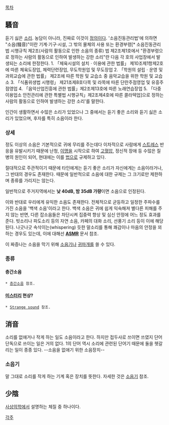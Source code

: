 [[목차]]

== 騷音 ==
듣기 싫은 [[소리]]. 농담이 아니라, 진짜로 이것이 [[정의]]이다. '소음진동관리법'에 의하면 "소음(騷音)"이란 기계·기구·시설, 그 밖의 물체의 사용 또는 환경부령[* 소음진동관리법 시행규칙 제2조(사람의 활동으로 인한 소음의 종류) 법 제2조제1호에서 "환경부령으로 정하는 사람의 활동으로 인하여 발생하는 강한 소리"란 다음 각 호의 사업장에서 발생되는 소리에 한정한다. 1. 「체육시설의 설치ㆍ이용에 관한 법률」 제10조제1항제2호에 따른 체육도장업, 체력단련장업, 무도학원업 및 무도장업 2. 「학원의 설립ㆍ운영 및 과외교습에 관한 법률」 제2조에 따른 학원 및 교습소 중 음악교습을 위한 학원 및 교습소 3. 「식품위생법 시행령」 제21조제8호다목 및 라목에 따른 단란주점영업 및 유흥주점영업 4. 「음악산업진흥에 관한 법률」제2조제13호에 따른 노래연습장업 5. 「다중이용업소 안전관리에 관한 특별법 시행규칙」제2조제4호에 따른 콜라텍업]으로 정하는 사람의 활동으로 인하여 발생하는 강한 소리'를 말한다.

인간이 생활하면서 수많은 소리가 있었으나 그 중에서는 듣기 좋은 소리와 듣기 싫은 소리가 있었으며, 후자를 특히 소음이라 한다.

=== 상세 ===
정도 이상의 소음은 기본적으로 귀에 무리를 주는데다 이차적으로 사람에게 [[스트레스]] 반응을 유발시키기 때문에 난청, [[이명]]을 시작으로 하여 [[고혈압]], 정신적 장애 등 수많은 질병의 원인이 되어, 현대에는 이를 [[법]]으로 규제하고 있다.

절대적으로 주관적이기 때문에 타인에게는 듣기 좋은 소리가 자신에게는 소음이라거나, 그 반대의 경우도 존재한다. 때문에 일반적으로 소음에 대한 규제는 그 크기로만 제한하며 종류를 가리지는 않는다.

일반적으로 주거지역에서는 '''낮 40dB, 밤 35dB 가량'''이면 소음으로 인정된다.

이와 반대로 우리에게 유익한 소음도 존재한다. 전체적으로 균등하고 일정한 주파수를 가진 소음을 '백색 소음'이라고 한다. 백색 소음은 귀에 쉽게 익숙해져 별다른 피해를 주지 않는 반면, 다른 잡소음들은 차단시켜 집중력 향상 및 심신 안정에 어느 정도 효과를 준다. 빗소리나 파도소리 등의 자연 소음, 카페의 대화 소리, 선풍기 소리 등이 이에 해당된다.
나긋나긋 속삭이는(whispering) 듯한 말소리를 통해 쾌감이나 마음의 안정을 꾀하는 경우도 있는데, 이에 대해선 '''[[ASMR]]''' 문서 참조.

이 짜증나는 소음을 막기 위해 [[소음기]]나 [[귀마개]]를 쓸 수 있다.
=== 종류 ===
==== 층간소음 ====
 * [[층간소음]] 참조.

==== [[미스터리]] 현상? ====
 * [[Strange sound]] 참조.

== 消音 ==
소리를 없애거나 작게 하는 일도 소음이라고 한다. 하지만 접두사로 쓰이면 쓰였지 단어 단독으로 쓰이는 일은 거의 없다. 1의 단어 역시 소리에 관련된 단어기 때문에 둘을 헷갈리는 일이 종종 있다. --소음을 없애기 위한 소음장치--

=== 소음기 ===
말 그대로 소리를 작게 하는 기계 혹은 장치를 뜻한다. 자세한 것은 [[소음기]] 참조.

== 少陰 ==
[[사상의학]]에서 설명하는 체질 중 하나이다.

[[각주]]
